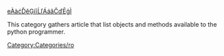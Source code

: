 [[E|eÀàćĎěĢíīĹľÁáǎĈďĒģÌ]]{{VeryImportantMessage|(November 2018) This information may be incomplete and outdated. For the latest API, see the [https://www.freecadweb.org/api autogenerated API documentation].}}

This category gathers article that list objects and methods available to the python programmer.

[[Category:Categories/ro]]